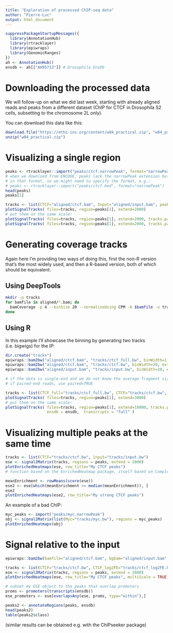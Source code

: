 ```yaml
---
title: "Exploration of processed ChIP-seq data"
author: "Pierre-Luc"
output: html_document
---
```


```r
suppressPackageStartupMessages({
  library(AnnotationHub)
  library(rtracklayer)
  library(epiwraps)
  library(GenomicRanges)
})
ah <- AnnotationHub()
ensdb <- ah[["AH95713"]] # Drosophila EnsDb
```


# Downloading the processed data

We will follow-up on what we did last week, starting with already aligned reads and peaks from a different dataset (ChIP for CTCF in Drosophila S2 cells, subsetting to the chromosome 2L only).

You can download this data like this:

```r
download.file("https://ethz-ins.org/content/w04_practical.zip", "w04_practical.zip")
unzip("w04_practical.zip")
```



# Visualizing a single region

```r
peaks <- rtracklayer::import("peaks/ctcf.narrowPeak", format="narrowPeak")
# when we download from ENCODE, peaks lack the narrowPeak extension but are still
# in that format, so we might need to specify the format, e.g.:
# peaks <- rtracklayer::import("peaks/ctcf.bed", format="narrowPeak")
head(peaks)
peaks[1]

tracks <- list(CTCF="aligned/ctcf.bam", Input="aligned/input.bam", peaks=peaks)
plotSignalTracks( files=tracks, region=peaks[1], extend=2000)
# put them on the same scale:
plotSignalTracks( files=tracks, region=peaks[1], extend=2000, tracks.params = list(ylim=c(0,55)))
plotSignalTracks( files=tracks, region=peaks[1], extend=2000, tracks.params = list(ylim=c(0,55)), type="alignment")
```


# Generating coverage tracks

Again here I'm providing two ways of doing this, first the non-R version that's the most widely used, and then a R-based version, both of which should be equivalent.

## Using DeepTools


```bash
mkdir -p tracks
for bamfile in aligned/*.bam; do
  bamCoverage -p 4 --binSize 20 --normalizeUsing CPM -b $bamfile -o tracks/`basename $bamfile .bam`.bw
done
```


## Using R

In this example I'll showcase the binning by generating two tracks (i.e. bigwigs) for the IP:

```r
dir.create("tracks")
epiwraps::bam2bw("aligned/ctcf.bam", "tracks/ctcf_full.bw", binWidth=1, extend=100, scaling=TRUE)
epiwraps::bam2bw("aligned/ctcf.bam", "tracks/ctcf.bw", binWidth=20, extend=100, scaling=TRUE)
epiwraps::bam2bw("aligned/input.bam", "tracks/input.bw", binWidth=20, extend=100, scaling=TRUE)

# if the data is single-end and we do not know the average fragment size, use ?epiwraps::estimateFragSize
# if paired-end reads, use paired=TRUE
```


```r
tracks <- list(CTCF_full="tracks/ctcf_full.bw", CTCF="tracks/ctcf.bw", input="tracks/input.bw", peaks=peaks)
plotSignalTracks( files=tracks, region=peaks[1], extend=3000)
# put them on the same scale:
plotSignalTracks( files=tracks, region=peaks[1], extend=10000, tracks.params = list(ylim=c(0,170)), 
                  ensdb = ensdb,  transcripts = "full" )
```


# Visualizing multiple peaks at the same time


```r
tracks <- list(CTCF="tracks/ctcf.bw", input="tracks/input.bw")
ese <- signal2Matrix(tracks, regions = peaks, extend = 2000)
plotEnrichedHeatmaps(ese, row_title="My CTCF peaks")
# function based on the EnrichedHeatmap package, itself based on ComplexHeatmap
```


```r
meanEnrichment <- rowMeans(score(ese))
ese2 <- ese[which(meanEnrichment >= median(meanEnrichment)), ]
ese2
plotEnrichedHeatmaps(ese2, row_title="My strong CTCF peaks")
```

An example of a bad ChIP:

```r
myc_peaks <- import("peaks/myc.narrowPeak")
obj <- signal2Matrix(list(Myc="tracks/myc.bw"), regions = myc_peaks)
plotEnrichedHeatmaps(obj)
```


# Signal relative to the input

```r
epiwraps::bam2bw(bamfile="aligned/ctcf.bam", bgbam="aligned/input.bam", output_bw = "tracks/ctcf_log2FE.bw", binWidth=20, extend=100)

tracks <- list(CTCF="tracks/ctcf.bw", CTCF_log2FE="tracks/ctcf_log2FE.bw", input="tracks/input.bw")
ese <- signal2Matrix(tracks, regions = peaks, extend = 2000)
plotEnrichedHeatmaps(ese, row_title="My CTCF peaks", multiScale = TRUE)

```



```r
# subset my ESE object to the peaks that overlap promoters
proms <- promoters(transcripts(ensdb))
ese_promoters <- ese[overlapsAny(ese, proms, type="within"),]

peaks2 <- annotateRegions(peaks, ensdb)
head(peaks2)
table(peaks2$class)
```

(similar results can be obtained e.g. with the ChIPseeker package)
